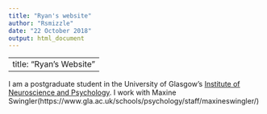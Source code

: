 ```yaml
---
title: "Ryan's website"
author: "Rsmizzle"
date: "22 October 2018"
output: html_document
---
```


---
title: "Ryan's Website"
---


I am a postgraduate student in the University of Glasgow's
[Institute of Neuroscience and Psychology](http://www.gla.ac.uk/researchinstitutes/neurosciencepsychology/).
I work with Maxine Swingler(https://www.gla.ac.uk/schools/psychology/staff/maxineswingler/)
